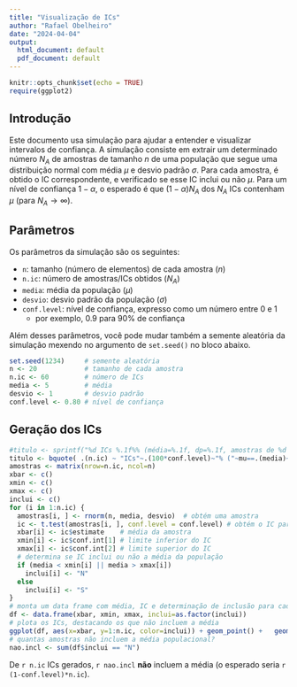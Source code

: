 ```yaml
---
title: "Visualização de ICs"
author: "Rafael Obelheiro"
date: "2024-04-04"
output:
  html_document: default
  pdf_document: default
---
```


```r
knitr::opts_chunk$set(echo = TRUE)
require(ggplot2)
```

## Introdução

Este documento usa simulação para ajudar a entender e visualizar intervalos de confiança. A simulação consiste em extrair um determinado número $N_A$ de amostras de tamanho $n$ de uma população que segue uma distribuição normal com média $\mu$ e desvio padrão $\sigma$. Para cada amostra, é obtido o IC correspondente, e verificado se esse IC inclui ou não $\mu$. Para um nível de confiança $1-\alpha$, o esperado é que $(1-\alpha)N_A$ dos $N_A$ ICs contenham $\mu$ (para $N_A \to \infty$).

## Parâmetros

Os parâmetros da simulação são os seguintes:

- `n`: tamanho (número de elementos) de cada amostra ($n$)
- `n.ic`: número de amostras/ICs obtidos ($N_A$)
- `media`: média da população ($\mu$)
- `desvio`: desvio padrão da população ($\sigma$)
- `conf.level`: nível de confiança, expresso como um número entre 0 e 1
    * por exemplo, 0.9 para 90% de confiança

Além desses parâmetros, você pode mudar também a semente aleatória da simulação mexendo no argumento de `set.seed()` no bloco abaixo.

```r
set.seed(1234)     # semente aleatória
n <- 20            # tamanho de cada amostra
n.ic <- 60         # número de ICs
media <- 5         # média
desvio <- 1        # desvio padrão
conf.level <- 0.80 # nível de confiança
```

## Geração dos ICs

```r
#titulo <- sprintf("%d ICs %.1f%% (média=%.1f, dp=%.1f, amostras de %d elementos)", n.ic, 100*conf.level, media, desvio, n)
titulo <- bquote( .(n.ic) ~ "ICs"~.(100*conf.level)~"% ("~mu==.(media)~", "~sigma==.(desvio)~", amostras de"~.(n)~"elementos)")
amostras <- matrix(nrow=n.ic, ncol=n)
xbar <- c()
xmin <- c()
xmax <- c()
inclui <- c()
for (i in 1:n.ic) {
  amostras[i, ] <- rnorm(n, media, desvio)  # obtém uma amostra
  ic <- t.test(amostras[i, ], conf.level = conf.level) # obtém o IC para a amostra
  xbar[i] <- ic$estimate    # média da amostra
  xmin[i] <- ic$conf.int[1] # limite inferior do IC
  xmax[i] <- ic$conf.int[2] # limite superior do IC
  # determina se IC inclui ou não a média da população
  if (media < xmin[i] || media > xmax[i])
    inclui[i] <- "N"
  else
    inclui[i] <- "S"
}
# monta um data frame com média, IC e determinação de inclusão para cada amostra
df <- data.frame(xbar, xmin, xmax, inclui=as.factor(inclui))
# plota os ICs, destacando os que não incluem a média
ggplot(df, aes(x=xbar, y=1:n.ic, color=inclui)) + geom_point() +   geom_errorbar(aes(xmin=xmin, xmax=xmax, color=inclui)) + xlab("IC para a média de x") + ylab("índice") + ggtitle(titulo)
# quantas amostras não incluem a média populacional?
nao.incl <- sum(df$inclui == "N")
```

De `r n.ic` ICs gerados, `r nao.incl` **não** incluem a média (o esperado seria `r (1-conf.level)*n.ic`).

